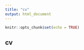 ```yaml
---
title: "cv"
output: html_document
---
```


```r
knitr::opts_chunk$set(echo = TRUE)
```

## cv